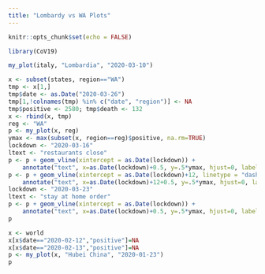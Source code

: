 ```yaml
---
title: "Lombardy vs WA Plots"
---
```


```r
knitr::opts_chunk$set(echo = FALSE)
```

```r
library(CoV19)
```

```r
my_plot(italy, "Lombardia", "2020-03-10")
```

```r
x <- subset(states, region=="WA")
tmp <- x[1,]
tmp$date <- as.Date("2020-03-26")
tmp[1,!colnames(tmp) %in% c("date", "region")] <- NA
tmp$positive <- 2580; tmp$death <- 132
x <- rbind(x, tmp)
reg <- "WA"
p <- my_plot(x, reg)
ymax <- max(subset(x, region==reg)$positive, na.rm=TRUE)
lockdown <- "2020-03-16"
ltext <- "restaurants close"
p <- p + geom_vline(xintercept = as.Date(lockdown)) +
    annotate("text", x=as.Date(lockdown)+0.5, y=.5*ymax, hjust=0, label=ltext, color="red", size=3, angle=90)
p <- p + geom_vline(xintercept = as.Date(lockdown)+12, linetype = "dashed") +
    annotate("text", x=as.Date(lockdown)+12+0.5, y=.5*ymax, hjust=0, label="12 days past restaurants closed", color="red", size=3, angle=90)
lockdown <- "2020-03-23"
ltext <- "stay at home order"
p <- p + geom_vline(xintercept = as.Date(lockdown)) +
    annotate("text", x=as.Date(lockdown)+0.5, y=.5*ymax, hjust=0, label=ltext, color="red", size=3, angle=90)
p
```

```r
x <- world
x[x$date=="2020-02-12","positive"]=NA
x[x$date=="2020-02-13","positive"]=NA
p <- my_plot(x, "Hubei China", "2020-01-23")
p
```



